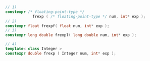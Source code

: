 ```cpp
// 1)
constexpr /* floating-point-type */
            frexp ( /* floating-point-type */ num, int* exp );
// 2)
constexpr float frexpf( float num, int* exp );
// 3)
constexpr long double frexpl( long double num, int* exp );
```
```cpp title="Additional Overloads"
// 4)
template< class Integer >
constexpr double frexp ( Integer num, int* exp );
```
